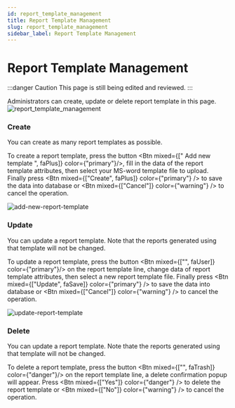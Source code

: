 ```yaml
---
id: report_template_management 
title: Report Template Management
slug: report_template_management 
sidebar_label: Report Template Management
---
```



# Report Template Management

:::danger Caution 
This page is still being edited and reviewed.
::: 

Administrators can create, update or delete report template in this page.
![report_template_management](/img/report_template/report_template.PNG)

### Create

You can create as many report templates as possible.

To create a report template, press the button <Btn mixed={[" Add new template ", faPlus]} color={"primary"}/>, fill in the data of the report template attributes, then select your MS-word template file to upload. Finally press <Btn mixed={["Create", faPlus]} color={"primary"} /> to save the data into database or <Btn mixed={["Cancel"]} color={"warning"} /> to cancel the operation.

![add-new-report-template](/img/report_template/add-new-report-template.PNG)

### Update

You can update a report template. Note that the reports generated using that template will not be changed.

To update a report template, press the button <Btn mixed={["", faUser]} color={"primary"}/> on the report template line, change data of report template attributes, then select a new report template file. Finally press <Btn mixed={["Update", faSave]} color={"primary"} /> to save the data into database or <Btn mixed={["Cancel"]} color={"warning"} /> to cancel the operation.

![update-report-template](/img/report_template/update-report-template.PNG)

### Delete

You can update a report template. Note thate the reports generated using that template will not be changed.

To delete a report template, press the button <Btn mixed={["", faTrash]} color={"danger"}/> on the report template line, a delete confirmation popup will appear. Press <Btn mixed={["Yes"]} color={"danger"} /> to delete the report template or <Btn mixed={["No"]} color={"warning"} /> to cancel the operation.
